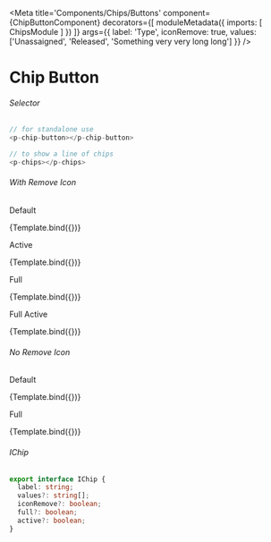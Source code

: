 
<Meta title='Components/Chips/Buttons'
  component={ChipButtonComponent}
  decorators={[
    moduleMetadata({
      imports: [
        ChipsModule
      ]
    })
  ]}
  args={{
    label: 'Type',
    iconRemove: true,
    values: ['Unassaigned', 'Released', 'Something very very long long']
  }}
/>


# Chip Button

###### Selector
```ts
// for standalone use
<p-chip-button></p-chip-button>

// to show a line of chips 
<p-chips></p-chips>
```
###### With Remove Icon
<Canvas>
  <p className="story-title">Default</p>
  <Story name="Default"
    args={{  }}>
    {Template.bind({})}
  </Story>
   <p className="story-title">Active</p>
  <Story name="Active"
    args={{ active: true }}>
    {Template.bind({})}
  </Story>
  <p className="story-title">Full</p>
  <Story name="Full"
    args={{ full: true }}>
    {Template.bind({})}
  </Story>
  <p className="story-title">Full Active</p>
  <Story name="Full Active"
    args={{ full: true, active: true }}>
    {Template.bind({})}
  </Story>
</Canvas>

###### No Remove Icon
<Canvas>
  <p className="story-title">Default</p>
  <Story name="Default No Remove"
    args={{ iconRemove: false }}>
    {Template.bind({})}
  </Story>
  <p className="story-title">Full</p>
  <Story name="Full No Remove"
    args={{ iconRemove: false, full: true }}>
    {Template.bind({})}
  </Story>
</Canvas>

###### IChip
```ts
export interface IChip {
  label: string;
  values?: string[];
  iconRemove?: boolean;
  full?: boolean;
  active?: boolean;
}
```